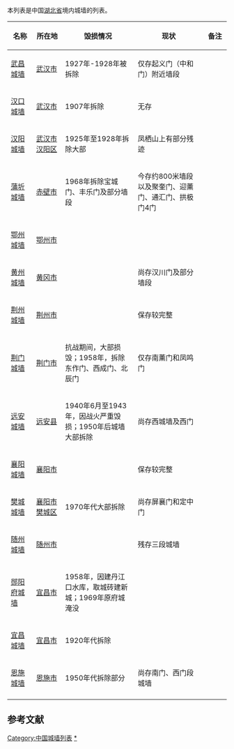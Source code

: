 本列表是中国[[湖北省|湖北省]]境内城墙的列表。

{| class="wikitable sortable" style="text-align: center;"
|-
! width="80" | 名称
! width="100"| 所在地
! width="270" | 毁损情况
! width="300" | 现状
! width="70" | 备注
|-  style="background:#E8FFD8;"
|[[武昌城墙|武昌城墙]]||[[武汉市|武汉市]]|| 1927年-1928年被拆除 || 仅存起义门（中和门）附近墙段||
|- 
|[[汉口城墙|汉口城墙]]||[[武汉市|武汉市]]||  1907年拆除 || 无存 ||
|- 
|[[汉阳城墙|汉阳城墙]]||[[武汉市|武汉市]][[汉阳区|汉阳区]] ||  1925年至1928年拆除大部 || 凤栖山上有部分残迹 ||
|- style="background:#E8FFD8;"
|[[蒲圻城墙|蒲圻城墙]]||[[赤壁市|赤壁市]]||  1968年拆除宝城门、丰乐门及部分墙段 || 今存约800米墙段以及聚奎门、迎薰门、通汇门、拱极门4门||
|- 
|[[鄂州城墙|鄂州城墙]]||[[鄂州市|鄂州市]]||   || ||
|- style="background:#E8FFD8;"
|[[黄州城墙|黄州城墙]]||[[黄冈市|黄冈市]]||   || 尚存汉川门及部分墙段 ||
|- style="background:#D0F0C0;"
|[[荆州城墙|荆州城墙]]||[[荆州市|荆州市]]||  ||保存较完整 ||
|- style="background:#E8FFD8;"
|[[荆门城墙|荆门城墙]]||[[荆门市|荆门市]]|| 抗战期间，大部损毁；1958年，拆除东作门、西成门、北辰门  || 仅存南薰门和凤鸣门 ||
|- style="background:#E8FFD8;"
|[[远安城墙|远安城墙]]||[[远安县|远安县]]|| 1940年6月至1943年，因战火严重毁损；1950年后城墙大部拆除  || 尚存西城墙及西门 || 
|- style="background:#D0F0C0;"
|[[襄阳城墙|襄阳城墙]]||[[襄阳市|襄阳市]]||  || 保存较完整 ||
|- style="background:#E8FFD8;"
|[[樊城城墙|樊城城墙]]||[[襄阳市|襄阳市]][[樊城区|樊城区]] || 1970年代大部拆除  || 尚存屏襄门和定中门 ||
|- 
|[[随州城墙|随州城墙]]||[[随州市|随州市]]||   || 残存三段城墙 ||
|- 
|[[郧阳府城墙|郧阳府城墙]]||[[宜昌市|宜昌市]]|| 1958年，因建丹江口水库，取城砖建新城；1969年原府城淹没  || ||
|- 
|[[宜昌城墙|宜昌城墙]]||[[宜昌市|宜昌市]]|| 1920年代拆除  || ||
|- style="background:#E8FFD8;"
|[[恩施城墙|恩施城墙]]||[[恩施市|恩施市]]|| 1950年代拆除部分  || 尚存南门、西门段城墙 ||
|- 
|}

==参考文献==
{{reflist}}

{{湖北省境内的古城墙}}
{{中国各地城墙列表}}

[[Category:中国城墙列表|Category:中国城墙列表]]
[[Category:湖北城墙|*]]